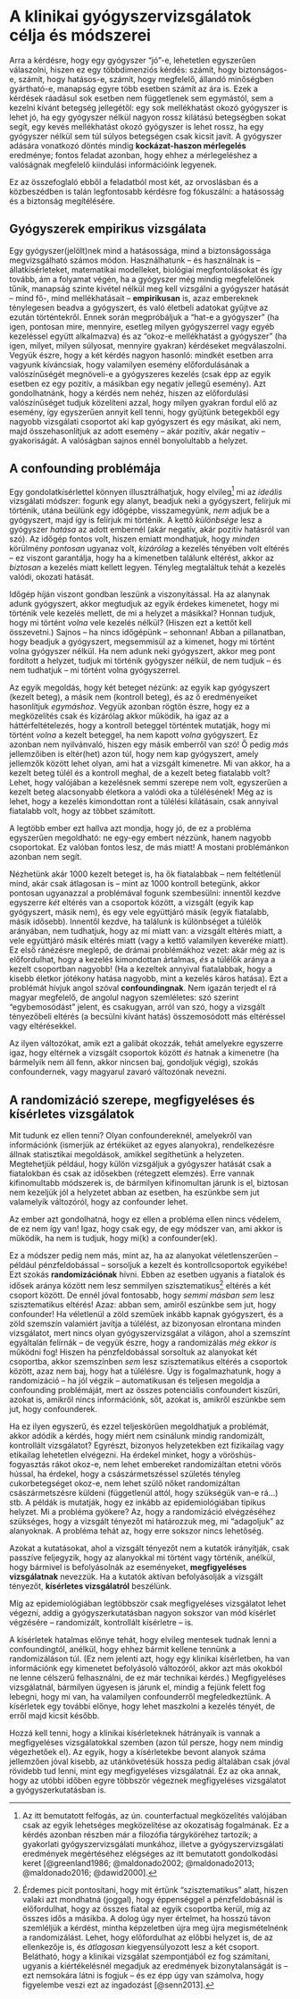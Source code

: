 # A klinikai gyógyszervizsgálatok célja és módszerei

Arra a kérdésre, hogy egy gyógyszer "jó"-e, lehetetlen egyszerűen válaszolni, hiszen ez egy többdimenziós kérdés: számít, hogy biztonságos-e, számít, hogy hatásos-e, számít, hogy megfelelő, állandó minőségben gyártható-e, manapság egyre több esetben számít az ára is. Ezek a kérdések ráadásul sok esetben nem függetlenek sem egymástól, sem a kezelni kívánt betegség jellegétől: egy sok mellékhatást okozó gyógyszer is lehet jó, ha egy gyógyszer nélkül nagyon rossz kilátású betegségben sokat segít, egy kevés mellékhatást okozó gyógyszer is lehet rossz, ha egy gyógyszer nélkül sem túl súlyos betegségen csak kicsit javít. A gyógyszer adására vonatkozó döntés mindig **kockázat-haszon mérlegelés** eredménye; fontos feladat azonban, hogy ehhez a mérlegeléshez a valóságnak megfelelő kiindulási információink legyenek.

Ez az összefoglaló ebből a feladatból most két, az orvoslásban és a közbeszédben is talán legfontosabb kérdésre fog fókuszálni: a hatásosság és a biztonság megítélésére.

## Gyógyszerek empirikus vizsgálata

Egy gyógyszer(jelölt)nek mind a hatásossága, mind a biztonságossága megvizsgálható számos módon. Használhatunk -- és használnak is -- állatkísérleteket, matematikai modelleket, biológiai megfontolásokat és így tovább, ám a folyamat végén, ha a gyógyszer még mindig megfelelőnek tűnik, manapság szinte kivétel nélkül meg kell vizsgálni a gyógyszer hatását -- mind fő-, mind mellékhatásait -- **empirikusan** is, azaz embereknek ténylegesen beadva a gyógyszert, és való életbeli adatokat gyűjtve az ezután történtekről. Ennek során megpróbáljuk a "hat-e a gyógyszer" (ha igen, pontosan mire, mennyire, esetleg milyen gyógyszerrel vagy egyéb kezeléssel együtt alkalmazva) és az "okoz-e mellékhatást a gyógyszer" (ha igen, milyet, milyen súlyosat, mennyire gyakran) kérdéseket megválaszolni. Vegyük észre, hogy a két kérdés nagyon hasonló: mindkét esetben arra vagyunk kíváncsiak, hogy valamilyen esemény előfordulásának a valószínűségét megnöveli-e a gyógyszeres kezelés (csak épp az egyik esetben ez egy pozitív, a másikban egy negatív jellegű esemény). Azt gondolhatnánk, hogy a kérdés nem nehéz, hiszen az előfordulási valószínűséget tudjuk közelíteni azzal, hogy milyen gyakran fordul elő az esemény, így egyszerűen annyit kell tenni, hogy gyűjtünk betegekből egy nagyobb vizsgálati csoportot aki kap gyógyszert és egy másikat, aki nem, majd összehasonlítjuk az adott esemény -- akár pozitív, akár negatív -- gyakoriságát. A valóságban sajnos ennél bonyolultabb a helyzet.

## A confounding problémája

Egy gondolatkísérlettel könnyen illusztrálhatjuk, hogy elvileg^[Az itt bemutatott felfogás, az ún. counterfactual megközelítés valójában csak az egyik lehetséges megközelítése az okozatiság fogalmának. Ez a kérdés azonban részben már a filozófia tárgyköréhez tartozik; a gyakorlati gyógyszervizsgálati munkához, illetve a gyógyszervizsgálati eredmények megértéséhez elégséges az itt bemutatott gondolkodási keret [@greenland1986; @maldonado2002; @maldonado2013; @maldonado2016; @dawid2000].] mi az *ideális* vizsgálati módszer: fogunk egy alanyt, beadjuk neki a gyógyszert, felírjuk mi történik, utána beülünk egy időgépbe, visszamegyünk, *nem* adjuk be a gyógyszert, majd így is felírjuk mi történik. A kettő *különbsége* lesz a gyógyszer *hatása* az adott embernél (akár negatív, akár pozitív hatásról van szó). Az időgép fontos volt, hiszen emiatt mondhatjuk, hogy *minden* körülmény *pontosan* ugyanaz volt, *kizárólag* a kezelés tényében volt eltérés -- ez viszont garantálja, hogy ha a kimenetben találunk eltérést, akkor az *biztosan* a kezelés miatt kellett legyen. Tényleg megtaláltuk tehát a kezelés valódi, okozati hatását.

Időgép híján viszont gondban leszünk a viszonyítással. Ha az alanynak adunk gyógyszert, akkor megtudjuk az egyik érdekes kimenetet, hogy mi történik vele kezelés mellett, de mi a helyzet a másikkal? Honnan tudjuk, hogy mi történt *volna* vele kezelés nélkül? (Hiszen ezt a kettőt kell összevetni.) Sajnos -- ha nincs időgépünk -- sehonnan! Abban a pillanatban, hogy beadjuk a gyógyszert, megsemmisül az a kimenet, hogy mi történt volna gyógyszer nélkül. Ha nem adunk neki gyógyszert, akkor meg pont fordított a helyzet, tudjuk mi történik gyógyszer nélkül, de nem tudjuk -- és nem tudhatjuk -- mi történt volna gyógyszerrel.

Az egyik megoldás, hogy két beteget nézünk: az egyik kap gyógyszert (kezelt beteg), a másik nem (kontroll beteg), és az ő eredményeiket hasonlítjuk *egymáshoz*. Vegyük azonban rögtön észre, hogy ez a megközelítés csak és kizárólag akkor működik, ha igaz az a háttérfeltételezés, hogy a kontroll beteggel történtek mutatják, hogy mi történt *volna* a kezelt beteggel, ha nem kapott *volna* gyógyszert. Ez azonban nem nyilvánvaló, hiszen egy másik emberről van szó! Ő pedig *más* jellemzőiben is eltér(het) azon túl, hogy nem kap gyógyszert, amely jellemzők között lehet olyan, ami hat a vizsgált kimenetre. Mi van akkor, ha a kezelt beteg túlél és a kontroll meghal, de a kezelt beteg fiatalabb volt? Lehet, hogy valójában a kezelésnek semmi szerepe nem volt, egyszerűen a kezelt beteg alacsonyabb életkora a valódi oka a túlélésének! Még az is lehet, hogy a kezelés kimondottan ront a túlélési kilátásain, csak annyival fiatalabb volt, hogy az többet számított.

A legtöbb ember ezt hallva azt mondja, hogy jó, de ez a probléma egyszerűen megoldható: ne egy-egy embert nézzünk, hanem nagyobb csoportokat. Ez valóban fontos lesz, de más miatt! A mostani problémánkon azonban nem segít.

Nézhetünk akár 1000 kezelt beteget is, ha ők fiatalabbak -- nem feltétlenül mind, akár csak átlagosan is -- mint az 1000 kontroll betegünk, akkor pontosan ugyanazzal a problémával fogunk szembesülni: innentől kezdve egyszerre *két* eltérés van a csoportok között, a vizsgált (egyik kap gyógyszert, másik nem), és egy vele együttjáró másik (egyik fiatalabb, másik idősebb). Innentől kezdve, ha találunk is különbséget a túlélők arányában, nem tudhatjuk, hogy az mi miatt van: a vizsgált eltérés miatt, a vele együttjáró másik eltérés miatt (vagy a kettő valamilyen keveréke miatt). Ez első ránézésre meglepő, de drámai problémákhoz vezet: akár még az is előfordulhat, hogy a kezelés kimondottan ártalmas, *és* a túlélők aránya a kezelt csoportban nagyobb! (Ha a kezeltek annyival fiatalabbak, hogy a kisebb életkor jótékony hatása nagyobb, mint a kezelés káros hatása). Ezt a problémát hívjuk angol szóval **confoundingnak**. Nem igazán terjedt el rá magyar megfelelő, de angolul nagyon szemléletes: szó szerint "egybemosódást" jelent, és csakugyan, arról van szó, hogy a vizsgált tényezőbeli eltérés (a becsülni kívánt hatás) összemosódott más eltéréssel vagy eltérésekkel.

Az ilyen változókat, amik ezt a galibát okozzák, tehát amelyekre egyszerre igaz, hogy eltérnek a vizsgált csoportok között *és* hatnak a kimenetre (ha bármelyik nem áll fenn, akkor nincsen baj, gondoljuk végig), szokás confoundernek, vagy magyarul zavaró változónak nevezni.

## A randomizáció szerepe, megfigyeléses és kísérletes vizsgálatok

Mit tudunk ez ellen tenni? Olyan confoundereknél, amelyekről van információnk (ismerjük az értéküket az egyes alanyokra), rendelkezésre állnak statisztikai megoldások, amikkel segíthetünk a helyzeten. Megtehetjük például, hogy külön vizsgáljuk a gyógyszer hatását csak a fiatalokban és csak az idősekben (rétegzett elemzés). Erre vannak kifinomultabb módszerek is, de bármilyen kifinomultan járunk is el, biztosan nem kezeljük jól a helyzetet abban az esetben, ha eszünkbe sem jut valamelyik változóról, hogy az confounder lehet.

Az ember azt gondolhatná, hogy ez ellen a probléma ellen nincs védelem, de ez nem így van! Igaz, hogy csak egy, de egy módszer van, ami akkor is működik, ha nem is tudjuk, hogy mi(k) a confounder(ek).

Ez a módszer pedig nem más, mint az, ha az alanyokat véletlenszerűen -- például pénzfeldobással -- sorsoljuk a kezelt és kontrollcsoportok egyikébe! Ezt szokás **randomizációnak** hívni. Ebben az esetben ugyanis a fiatalok és idősek aránya között nem lesz semmilyen szisztematikus^[Érdemes picit pontosítani, hogy mit értünk "szisztematikus" alatt, hiszen valaki azt mondhatná (joggal), hogy éppenséggel a pénzfeldobásnál is előfordulhat, hogy az összes fiatal az egyik csoportba kerül, míg az összes idős a másikba. A dolog úgy nyer értelmet, ha hosszú távon szemléljük a kérdést, mintha képzeletben újra meg újra megismételnénk a randomizálást. Lehet, hogy előfordulhat az előbbi helyzet is, de az ellenkezője is, és *átlagosan* kiegyensúlyozott lesz a két csoport. Belátható, hogy a klinikai vizsgálat szempontjából ez fog számítani, ugyanis a kiértékelésnél megadjuk az eredmények bizonytalanságát is -- ezt nemsokára látni is fogjuk -- és ez épp úgy van számolva, hogy figyelembe veszi ezt az ingadozást [@senn2013].] eltérés a két csoport között. De ennél jóval fontosabb, hogy *semmi másban sem* lesz szisztematikus eltérés! Azaz: abban sem, amiről eszünkbe sem jut, hogy confounder! Ha véletlenül a zöld szeműek inkább kapnak gyógyszert, és a zöld szemszín valamiért javítja a túlélést, az bizonyosan elrontana minden vizsgálatot, mert nincs olyan gyógyszervizsgálat a világon, ahol a szemszínt egyáltalán felírnák -- de vegyük észre, hogy a randomizálás *még ekkor is* működni fog! Hiszen ha pénzfeldobással sorsoltuk az alanyokat két csoportba, akkor szemszínben *sem* lesz szisztematikus eltérés a csoportok között, azaz nem baj, hogy hat a túlélésre. Úgy is fogalmazhatunk, hogy a randomizáció -- ha jól végzik -- automatikusan és teljesen megoldja a confounding problémáját, mert az összes potenciális confoundert kiszűri, azokat is, amikről nincs információnk, sőt, azokat is, amikről eszünkbe sem jut, hogy confounderek.

Ha ez ilyen egyszerű, és ezzel teljeskörűen megoldhatjuk a problémát, akkor adódik a kérdés, hogy miért nem csinálunk mindig randomizált, kontrollált vizsgálatot? Egyrészt, bizonyos helyzetekben ezt fizikailag vagy etikailag lehetetlen elvégezni. Ha érdekel minket, hogy a vöröshús-fogyasztás rákot okoz-e, nem lehet embereket randomizáltan etetni vörös hússal, ha érdekel, hogy a császármetszéssel születés tényleg cukorbetegséget okoz-e, nem lehet szülő nőket randomizáltan császármetszésre küldeni (függetlenül attól, hogy szükségük van-e rá...) stb. A példák is mutatják, hogy ez inkább az epidemiológiában tipikus helyzet. Mi a probléma gyökere? Az, hogy a randomizáció elvégzéséhez szükséges, hogy a vizsgált tényezőt mi határozzuk meg, mi "adagoljuk" az alanyoknak. A probléma tehát az, hogy erre sokszor nincs lehetőség.

Azokat a kutatásokat, ahol a vizsgált tényezőt nem a kutatók irányítják, csak passzíve feljegyzik, hogy az alanyokkal mi történt vagy történik, anélkül, hogy bármivel is befolyásolnák az eseményeket, **megfigyeléses vizsgálatnak** nevezzük. Ha a kutatók aktívan befolyásolják a vizsgált tényezőt, **kísérletes vizsgálatról** beszélünk.

Míg az epidemiológiában legtöbbször csak megfigyeléses vizsgálatot lehet végezni, addig a gyógyszerkutatásban nagyon sokszor van mód kísérlet végzésére -- randomizált, kontrollált kísérletre -- is.

A kísérletek hatalmas előnye tehát, hogy elvileg mentesek tudnak lenni a confoundingtól, anélkül, hogy ehhez bármit kellene tennünk a randomizáláson túl. (Ez nem jelenti azt, hogy egy klinikai kísérletben, ha van információnk egy kimenetet befolyásoló változóról, akkor azt más okokból ne lenne célszerű felhasználni, de ez már technikai kérdés.) Megfigyeléses vizsgálatnál, bármilyen ügyesen is járunk el, mindig a fejünk felett fog lebegni, hogy mi van, ha valamilyen confounderről megfeledkeztünk. A kísérletek egy további előnye, hogy lehet maszkolni a kezelés tényét, de erről majd kicsit később.

Hozzá kell tenni, hogy a klinikai kísérleteknek hátrányaik is vannak a megfigyeléses vizsgálatokkal szemben (azon túl persze, hogy nem mindig végezhetőek el). Az egyik, hogy a kísérletekbe bevont alanyok száma jellemzően jóval kisebb, az utánkövetésük hossza pedig általában csak jóval rövidebb tud lenni, mint egy megfigyeléses vizsgálatnál. Ez az oka annak, hogy az utóbbi időben egyre többször végeznek megfigyeléses vizsgálatot a gyógyszerkutatásban is.

::: {.invisible style="display:none"}
@greenland1986
@maldonado2002
@maldonado2013
@maldonado2016
@dawid2000
@senn2013
:::